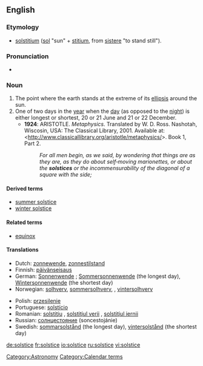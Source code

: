 {{wikipedia}}
==English==

===Etymology===
*{{L.}} [[solstitium]] ([[sol]] "sun" + [[stitium]], from [[sistere]] "to stand still").

===Pronunciation===
*{{IPA|/'sɒl.stɪs/}}

===Noun===
{{en-noun}}

# The point where the earth stands at the extreme of its [[ellipsis]] around the sun.
# One of two days in the [[year]] when the [[day]] (as opposed to the [[night]]) is either longest or shortest, 20 or 21 June and 21 or 22 December.
#* '''1924''': ARISTOTLE.  ''Metaphysics''.  Translated by W. D. Ross.  Nashotah, Wiscosin, USA: The Classical Library, 2001.  Available at: <http://www.classicallibrary.org/aristotle/metaphysics/>.  Book 1, Part 2.
#*: ''For all men begin, as we said, by wondering that things are as they are, as they do about self‐moving marionettes, or about the '''solstices''' or the incommensurability of the diagonal of a square with the side;''

====Derived terms====
*[[summer solstice]]
*[[winter solstice]]

====Related terms====
*[[equinox]]

====Translations====
{{top}}
*Dutch: [[zonnewende]], [[zonnestilstand]]
*Finnish: [[päivänseisaus]]
*German: [[Sonnenwende]] {{f}}; [[Sommersonnenwende]] {{f}} (the longest day), [[Wintersonnenwende]] {{f}} (the shortest day)
*Norwegian: [[solhverv]], [[sommersolhverv]], , [[vintersolhverv]]
{{mid}}
*Polish: [[przesilenie]] {{n}}
*Portuguese: [[solstício]] {{m}}
*Romanian: [[solstiţiu]] {{n}}, [[solstiţiul verii]] {{n}}, [[solstiţiul iernii]] {{n}}
*Russian: [[солнцестояние]] (soncestojánie) {{n}}
*Swedish: [[sommarsolstånd]] (the longest day), [[vintersolstånd]] (the shortest day)
{{bottom}}

[[Category:Astronomy]]
[[Category:Calendar terms]]

[[de:solstice]]
[[fr:solstice]]
[[io:solstice]]
[[ru:solstice]]
[[vi:solstice]]